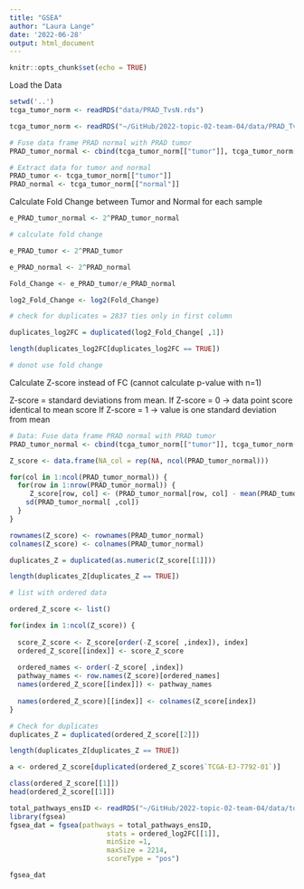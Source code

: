 ```yaml
---
title: "GSEA"
author: "Laura Lange"
date: '2022-06-28'
output: html_document
---
```


```r
knitr::opts_chunk$set(echo = TRUE)
```

Load the Data

```r
setwd('..')
tcga_tumor_norm <- readRDS("data/PRAD_TvsN.rds")

tcga_tumor_norm <- readRDS("~/GitHub/2022-topic-02-team-04/data/PRAD_TvsN.rds")

# Fuse data frame PRAD normal with PRAD tumor
PRAD_tumor_normal <- cbind(tcga_tumor_norm[["tumor"]], tcga_tumor_norm[["normal"]])

# Extract data for tumor and normal 
PRAD_tumor <- tcga_tumor_norm[["tumor"]]
PRAD_normal <- tcga_tumor_norm[["normal"]]
```

Calculate Fold Change between Tumor and Normal for each sample

```r

e_PRAD_tumor_normal <- 2^PRAD_tumor_normal

# calculate fold change

e_PRAD_tumor <- 2^PRAD_tumor

e_PRAD_normal <- 2^PRAD_normal

Fold_Change <- e_PRAD_tumor/e_PRAD_normal

log2_Fold_Change <- log2(Fold_Change)

# check for duplicates = 2837 ties only in first column 

duplicates_log2FC = duplicated(log2_Fold_Change[ ,1])

length(duplicates_log2FC[duplicates_log2FC == TRUE])

# donot use fold change 

```
Calculate Z-score instead of FC (cannot calculate p-value with n=1)

Z-score = standard deviations from mean.
If Z-score = 0 -> data point score identical to mean score
If Z-score = 1 -> value is one standard deviation from mean

```r
# Data: Fuse data frame PRAD normal with PRAD tumor
PRAD_tumor_normal <- cbind(tcga_tumor_norm[["tumor"]], tcga_tumor_norm[["normal"]])

Z_score <- data.frame(NA_col = rep(NA, ncol(PRAD_tumor_normal)))

for(col in 1:ncol(PRAD_tumor_normal)) {
  for(row in 1:nrow(PRAD_tumor_normal)) {
     Z_score[row, col] <- (PRAD_tumor_normal[row, col] - mean(PRAD_tumor_normal[ ,col])) /
    sd(PRAD_tumor_normal[ ,col])
  }
}

rownames(Z_score) <- rownames(PRAD_tumor_normal)
colnames(Z_score) <- colnames(PRAD_tumor_normal)

duplicates_Z = duplicated(as.numeric(Z_score[[1]]))

length(duplicates_Z[duplicates_Z == TRUE]) 

```


```r
# list with ordered data 

ordered_Z_score <- list()

for(index in 1:ncol(Z_score)) {
  
  score_Z_score <- Z_score[order(-Z_score[ ,index]), index]
  ordered_Z_score[[index]] <- score_Z_score
  
  ordered_names <- order(-Z_score[ ,index])
  pathway_names <- row.names(Z_score)[ordered_names]
  names(ordered_Z_score[[index]]) <- pathway_names
  
  names(ordered_Z_score)[[index]] <- colnames(Z_score[index])
}

# Check for duplicates 
duplicates_Z = duplicated(ordered_Z_score[[2]])

length(duplicates_Z[duplicates_Z == TRUE]) 

a <- ordered_Z_score[duplicated(ordered_Z_score$`TCGA-EJ-7792-01`)]

class(ordered_Z_score[[1]])
head(ordered_Z_score[[1]])
```


```r
total_pathways_ensID <- readRDS("~/GitHub/2022-topic-02-team-04/data/total_pathways_ensID.rds")
library(fgsea)
fgsea_dat = fgsea(pathways = total_pathways_ensID,
                        stats = ordered_log2FC[[1]],
                        minSize =1, 
                        maxSize = 2214, 
                        scoreType = "pos")
```


```r
fgsea_dat
```
